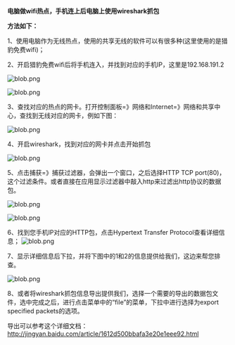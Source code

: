  **电脑做wifi热点，手机连上后电脑上使用wireshark抓包**

**方法如下：**

1、使用电脑作为无线热点，使用的共享无线的软件可以有很多种(这里使用的是猎豹免费wifi)；

2、开启猎豹免费wifi后将手机连入，并找到对应的手机IP，这里是192.168.191.2

![blob.png](https://oi2ix6x26.qnssl.com/attachments/download/896466/001579dabd6c646409937aa9abc5572/?filename=blob.png)

![blob.png](https://oi2ix6x26.qnssl.com/attachments/download/896560/001579db56edfdcc590ca34dcc60c73/?filename=blob.png) 

3、查找对应的热点的网卡。打开控制面板=》网络和Internet=》网络和共享中心，查找到无线对应的网卡，例如下图：

![blob.png](https://oi2ix6x26.qnssl.com/attachments/download/896475/001579dac6668d343aa365586f100ec/?filename=blob.png)

4、开启wireshark，找到对应的网卡并点击开始抓包

![blob.png](https://oi2ix6x26.qnssl.com/attachments/download/896546/001579db4fb1466d3b1d7b31c564554/?filename=blob.png)

5、点击捕获=》捕获过滤器，会弹出一个窗口，之后选择HTTP TCP port(80)，这个过滤条件。或者直接在应用显示过滤器中敲入http来过滤出http协议的数据包。

![blob.png](https://oi2ix6x26.qnssl.com/attachments/download/896547/001579db50c79517ddd838456ecc2f7/?filename=blob.png)

![blob.png](https://oi2ix6x26.qnssl.com/attachments/download/896548/001579db51434686f0f072f3c37e4b3/?filename=blob.png)

6、找到您手机IP对应的HTTP包，点击Hypertext Transfer Protocol查看详细信息； ![blob.png](https://oi2ix6x26.qnssl.com/attachments/download/896552/001579db52416f00caffce231fbb733/?filename=blob.png)

7、显示详细信息后下拉，并将下图中的1和2的信息提供给我们，这边来帮您排查。

![blob.png](https://oi2ix6x26.qnssl.com/attachments/download/896554/001579db53e2e88a6be2f9c040b678a/?filename=blob.png)

8、或者将wireshark抓包信息导出提供我们，选择一个需要的导出的数据包文件，选中完成之后，进行点击菜单中的“file”的菜单，下拉中进行选择为export specified packets的选项。

导出可以参考这个详细文档：
http://jingyan.baidu.com/article/1612d500bbafa3e20e1eee92.html
